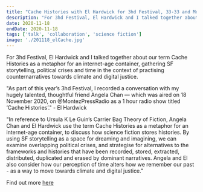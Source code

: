 ```yaml
---
title: "Cache Histories with El Hardwick for 3hd Festival, 33-33 and Montez Press Radio"
description: "For 3hd Festival, El Hardwick and I talked together about our term Cache Histories as a metaphor for an internet-age container, gathering SF storytelling, political crises and time in the context of practising counternarratives towards climate and digital justice."
date: 2020-11-18
endDate: 2020-11-18
tags: ['talk', 'collaboration', 'science fiction']
image: './201118_elCache.jpg'
---
```


For 3hd Festival, El Hardwick and I talked together about our term Cache Histories as a metaphor for an internet-age container, gathering SF storytelling, political crises and time in the context of practising counternarratives towards climate and digital justice.

"As part of this year’s 3hd Festival, I recorded a conversation with my hugely talented, thoughtful friend Angela Chan — which was aired on 18 November 2020, on @MontezPressRadio as a 1 hour radio show titled ‘Cache Histories’." - El Hardwick 

"In reference to Ursula K Le Guin’s Carrier Bag Theory of Fiction, Angela Chan and El Hardwick use the term Cache Histories as a metaphor for an internet-age container, to discuss how science fiction stores histories. By using SF storytelling as a space for dreaming and imagining, we can examine overlapping political crises, and strategise for alternatives to the frameworks and histories that have been recorded, stored, extracted, distributed, duplicated and erased by dominant narratives. Angela and El also consider how our perception of time alters how we remember our past - as a way to move towards climate and digital justice."

Find out more [here](https://soundcloud.com/el_hardwick/angela-chan-el-hardwick-cache-histories-for-mpr-x-3hd-18112020)